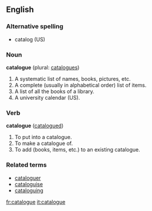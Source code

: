 ==English==

===Alternative spelling ===
* catalog (US)

===Noun===
'''catalogue''' (plural: [[catalogues]])

# A systematic list of names, books, pictures, etc.
# A complete (usually in alphabetical order) list of items.
# A list of all the books of a library.
# A university calendar (US).

===Verb===
'''catalogue''' ([[catalogued]])

# To put into a catalogue.
# To make a catalogue of.
# To add (books, items, etc.) to an existing catalogue.

===Related terms===
* [[cataloguer]]
* [[cataloguise]]
* [[cataloguing]]

[[fr:catalogue]]
[[it:catalogue]]